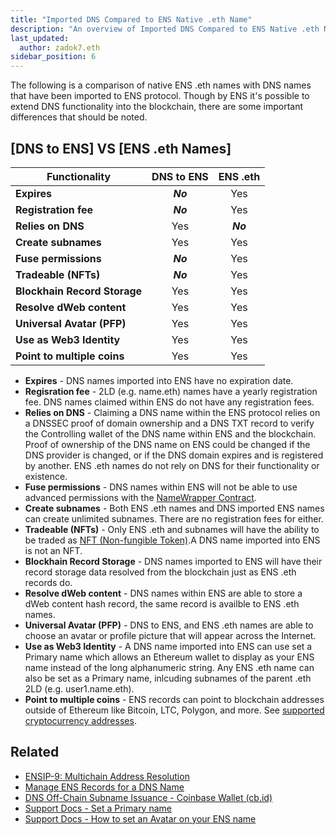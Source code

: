 ```yaml
---
title: "Imported DNS Compared to ENS Native .eth Name"
description: "An overview of Imported DNS Compared to ENS Native .eth Name"
last_updated:
  author: zadok7.eth
sidebar_position: 6
---
```


The following is a comparison of native  ENS .eth names with DNS names that have been imported to ENS protocol. Though by ENS it's possible to extend DNS functionality into the blockchain, there are some important differences that should be noted.

## [DNS to ENS] VS [ENS .eth Names]

<div align="center">

| **Functionality**          | **DNS to ENS**            | **ENS .eth** |
|----------------------------|:--------------------------:|:-----------:|
| **Expires**                | ***No***                   | Yes         |
| **Registration fee**       | ***No***                   | Yes         |
| **Relies on DNS**          | Yes                        | ***No***    |
| **Create subnames**        | Yes                        | Yes         |
| **Fuse permissions**       | ***No***                   | Yes         |
| **Tradeable (NFTs)**       | ***No***                   | Yes         |
| **Blockhain Record Storage**| Yes                       | Yes         |
| **Resolve dWeb content**   | Yes                        | Yes         |
| **Universal Avatar (PFP)** | Yes                        | Yes         |
| **Use as Web3 Identity**   | Yes                        | Yes         |
| **Point to multiple coins**| Yes                        | Yes         |

</div>


* **Expires** - DNS names imported into ENS have no expiration date.
* **Regisration fee** - 2LD (e.g. name.eth) names have a yearly registration fee. DNS names claimed within ENS do not have any registration fees.
* **Relies on DNS** - Claiming a DNS name within the ENS protocol relies on a DNSSEC proof of domain ownership and a DNS TXT record to verify the Controlling wallet of the DNS name within ENS and the blockchain. Proof of ownership of the DNS name on ENS could be changed if the DNS provider is changed, or if the DNS domain expires and is registered by another. ENS .eth names do not rely on DNS for their functionality or existence.
* **Fuse permissions** - DNS names within ENS will not be able to use advanced permissions with the [NameWrapper Contract](https://github.com/ensdomains/ens-contracts/tree/master/contracts/wrapper). 
* **Create subnames** - Both ENS .eth names and DNS imported ENS names can create unlimited subnames. There are no registration fees for either.
* **Tradeable (NFTs)** - Only ENS .eth and subnames will have the ability to be traded as [NFT (Non-fungible Token)](https://ethereum.org/en/nft/).A DNS name imported into ENS is not an NFT.
* **Blockhain Record Storage** - DNS names imported to ENS will have their record storage data resolved from the blockchain just as ENS .eth records do.
* **Resolve dWeb content** - DNS names within ENS are able to store a dWeb content hash record, the same record is availble to ENS .eth names.
* **Universal Avatar (PFP)** - DNS to ENS, and ENS .eth names are able to choose an avatar or profile picture that will appear across the Internet.
* **Use as Web3 Identity** - A DNS name imported into ENS can use set a Primary name which allows an Ethereum wallet to display as your ENS name instead of the long alphanumeric string. Any ENS .eth name can also be set as a Primary name, inlcuding subnames of the parent .eth 2LD (e.g. user1.name.eth).
* **Point to multiple coins** - ENS records can point to blockchain addresses outside of Ethereum like Bitcoin, LTC, Polygon, and more. See [supported cryptocurrency addresses](https://support.ens.domains/docs/core/records/coin-types/#supported-cryptocurrency-addresses).

## Related

* [ENSIP-9: Multichain Address Resolution](https://docs.ens.domains/ens-improvement-proposals/ensip-9-multichain-address-resolution)
* [Manage ENS Records for a DNS Name](/importguide/2-index)
* [DNS Off-Chain Subname Issuance - Coinbase Wallet (cb.id)](/dns-ens-use-cases/2-index)
* [Support Docs - Set a Primary name](https://support.ens.domains/docs/howto/set-primary-name)
* [Support Docs - How to set an Avatar on your ENS name](https://support.ens.domains/docs/howto/set-avatar)
